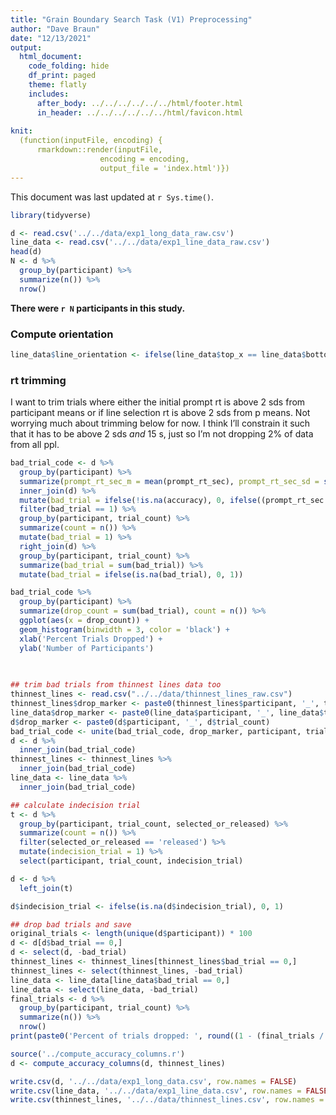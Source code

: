 ```yaml
---
title: "Grain Boundary Search Task (V1) Preprocessing"
author: "Dave Braun"
date: "12/13/2021"
output: 
  html_document:
    code_folding: hide
    df_print: paged
    theme: flatly
    includes:
      after_body: ../../../../../../html/footer.html
      in_header: ../../../../../../html/favicon.html
    
knit:
  (function(inputFile, encoding) {
      rmarkdown::render(inputFile,
                    encoding = encoding,
                    output_file = 'index.html')})
---
```


This document was last updated at `r Sys.time()`.

  
```r
library(tidyverse)
```

  
  
```r
d <- read.csv('../../data/exp1_long_data_raw.csv')
line_data <- read.csv('../../data/exp1_line_data_raw.csv')
head(d)
N <- d %>% 
  group_by(participant) %>% 
  summarize(n()) %>% 
  nrow()
```

**There were `r N` participants in this study.**


### Compute orientation

```r
line_data$line_orientation <- ifelse(line_data$top_x == line_data$bottom_x, 'vertical', ifelse(line_data$top_x > line_data$bottom_x, 'forward_slash', ifelse(line_data$top_x < line_data$bottom_x, 'back_slash', 'PROBLEM')))
```


### rt trimming

I want to trim trials where either the initial prompt rt is above 2 sds from participant means or if line selection rt is above 2 sds from p means. Not worrying much about trimming below for now.
I think I'll constrain it such that it has to be above 2 sds *and* 15 s, just so I'm not dropping 2% of data from all ppl.


```r
bad_trial_code <- d %>% 
  group_by(participant) %>% 
  summarize(prompt_rt_sec_m = mean(prompt_rt_sec), prompt_rt_sec_sd = sd(prompt_rt_sec), selection_rt_ms_m = mean(selection_rt_ms), selection_rt_ms_sd = sd(selection_rt_ms)) %>% 
  inner_join(d) %>% 
  mutate(bad_trial = ifelse(!is.na(accuracy), 0, ifelse((prompt_rt_sec > (2 * prompt_rt_sec_sd) + prompt_rt_sec_m & prompt_rt_sec > 15) | (selection_rt_ms > (2 * selection_rt_ms_sd) + selection_rt_ms_m & selection_rt_ms > 15000), 1, 0))) %>% 
  filter(bad_trial == 1) %>% 
  group_by(participant, trial_count) %>% 
  summarize(count = n()) %>% 
  mutate(bad_trial = 1) %>% 
  right_join(d) %>% 
  group_by(participant, trial_count) %>% 
  summarize(bad_trial = sum(bad_trial)) %>% 
  mutate(bad_trial = ifelse(is.na(bad_trial), 0, 1)) 

bad_trial_code %>% 
  group_by(participant) %>% 
  summarize(drop_count = sum(bad_trial), count = n()) %>% 
  ggplot(aes(x = drop_count)) +
  geom_histogram(binwidth = 3, color = 'black') + 
  xlab('Percent Trials Dropped') + 
  ylab('Number of Participants')
  
  
```











```r
## trim bad trials from thinnest lines data too
thinnest_lines <- read.csv("../../data/thinnest_lines_raw.csv")
thinnest_lines$drop_marker <- paste0(thinnest_lines$participant, '_', thinnest_lines$trial_count)
line_data$drop_marker <- paste0(line_data$participant, '_', line_data$trial_count)
d$drop_marker <- paste0(d$participant, '_', d$trial_count)
bad_trial_code <- unite(bad_trial_code, drop_marker, participant, trial_count, sep = '_')
d <- d %>% 
  inner_join(bad_trial_code)
thinnest_lines <- thinnest_lines %>% 
  inner_join(bad_trial_code)
line_data <- line_data %>% 
  inner_join(bad_trial_code)
```


```r
## calculate indecision trial
t <- d %>% 
  group_by(participant, trial_count, selected_or_released) %>% 
  summarize(count = n()) %>% 
  filter(selected_or_released == 'released') %>% 
  mutate(indecision_trial = 1) %>% 
  select(participant, trial_count, indecision_trial)

d <- d %>% 
  left_join(t)

d$indecision_trial <- ifelse(is.na(d$indecision_trial), 0, 1)
```

```r
## drop bad trials and save
original_trials <- length(unique(d$participant)) * 100
d <- d[d$bad_trial == 0,]
d <- select(d, -bad_trial)
thinnest_lines <- thinnest_lines[thinnest_lines$bad_trial == 0,]
thinnest_lines <- select(thinnest_lines, -bad_trial)
line_data <- line_data[line_data$bad_trial == 0,]
line_data <- select(line_data, -bad_trial)
final_trials <- d %>% 
  group_by(participant, trial_count) %>% 
  summarize(n()) %>% 
  nrow()
print(paste0('Percent of trials dropped: ', round((1 - (final_trials / original_trials)) * 100, 2), '%'))

```

```r
source('../compute_accuracy_columns.r')
d <- compute_accuracy_columns(d, thinnest_lines)
```





```r
write.csv(d, '../../data/exp1_long_data.csv', row.names = FALSE)
write.csv(line_data, '../../data/exp1_line_data.csv', row.names = FALSE)
write.csv(thinnest_lines, '../../data/thinnest_lines.csv', row.names = FALSE)
```


















